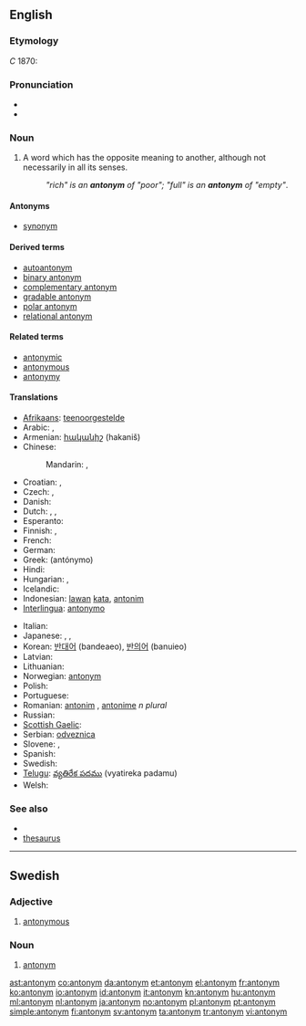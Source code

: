{{also|Antonym}}
==English==

===Etymology===
''C'' 1870: {{confix|ant|onym}}

===Pronunciation===
* {{IPA|/ˈæntəˌnɪm/}}
* {{audio|en-us-antonym.ogg|Audio (US)}}

===Noun===
{{en-noun}}

# {{semantics}} A word which has the opposite meaning to another, although not necessarily in all its senses.
#: ''"rich" is an '''antonym''' of "poor"; "full" is an '''antonym''' of "empty"''.

====Antonyms====
* [[synonym]]

====Derived terms====
* [[autoantonym]]
* [[binary antonym]]
* [[complementary antonym]]
* [[gradable antonym]]
* [[polar antonym]]
* [[relational antonym]]

====Related terms====
* [[antonymic]]
* [[antonymous]]
* [[antonymy]]

====Translations====
{{trans-top|word which has the opposite meaning}}
* [[Afrikaans]]: [[teenoorgestelde]]
* Arabic: {{t-|ar|عكس|m|tr=`aks}},  {{t-|ar|نقيض|m|tr=naqiiD}}
* Armenian: [[հականիշ]] (hakaniš)
* Chinese:
*: Mandarin: {{t-|cmn|反義詞|sc=Hani}},  {{t-|cmn|反义词|tr=fǎnyìcí|sc=Hani}}
* Croatian: {{t-|hr|antonim|m}}, {{t-|hr|nasuprotnica|f}}
* Czech: {{t-|cs|antonymum|n}},  {{t|cs|opozitum|n}}
* Danish: {{t+|da|antonym|n}}
* Dutch: {{t+|nl|tegendeel|n}}, {{t+|nl|tegengestelde|n}}, {{t+|nl|antoniem|n}}
* Esperanto: {{t-|eo|antonimo|xs=Esperanto}}
* Finnish: {{t+|fi|antonyymi}}, {{t-|fi|vastakohta}}
* French: {{t+|fr|antonyme|m}}
* German: {{t+|de|Antonym|n}}
* Greek: {{t+|el|αντώνυμο|n}} (antónymo)
* Hindi: {{t|hi|विपर्याय|m|tr=viparyāy|xs=Hindi}}
* Hungarian: {{t|hu|ellentét}}, {{t+|hu|antonima}}
* Icelandic: {{t+|is|andheiti}}
* Indonesian: [[lawan]] [[kata]], [[antonim]]
* [[Interlingua]]: [[antonymo]]
{{trans-mid}}
* Italian: {{t+|it|antonimo|m}}
* Japanese: {{t-|ja|対義語|tr=たいぎご, taigigo}},  {{t|ja|反意語|tr=はんいご, han'igo}},  {{t-|ja|反対語|tr=はんたいご, hantaigo}}
* Korean: [[반대어]] (bandeaeo), [[반의어]] (banuieo)
* Latvian: {{t|lv|antonīms|m|xs=Latvian}}
* Lithuanian: {{t+|lt|antonimas|m|alt=antonìmas|xs=Lithuanian}}
* Norwegian: [[:no:antonym|antonym]]
* Polish: {{t+|pl|antonim|m}}
* Portuguese: {{t+|pt|antônimo|m}}
* Romanian: [[antonim]] {{n}}, [[antonime]] ''n plural''
* Russian: {{t+|ru|антоним|m|tr=antónim}}
* [[Scottish Gaelic]]: {{t-|gd|frith-fhacal|m|xs=Scottish Gaelic}}
* Serbian: [[odveznica]]
* Slovene: {{t+|sl|protipomenka|f}}, {{t+|sl|antonim|m}}
* Spanish: {{t+|es|antónimo|m}}
* Swedish: {{t+|sv|antonym}}
* [[Telugu]]: [[వ్యతిరేక పదము]] (vyatireka padamu)
* Welsh: {{t+|cy|gwrthwynebair|xs=Welsh}}
{{trans-bottom}}

===See also===
* {{pedia}}
* [[thesaurus]]

----

==Swedish==

===Adjective===
{{infl|sv|adjective}}
{{sv-adj-peri}}

# [[antonymous]]

===Noun===
{{infl|sv|noun|g=c}}
{{sv-noun-reg-er}}

# [[#English|antonym]]

[[ast:antonym]]
[[co:antonym]]
[[da:antonym]]
[[et:antonym]]
[[el:antonym]]
[[fr:antonym]]
[[ko:antonym]]
[[io:antonym]]
[[id:antonym]]
[[it:antonym]]
[[kn:antonym]]
[[hu:antonym]]
[[ml:antonym]]
[[nl:antonym]]
[[ja:antonym]]
[[no:antonym]]
[[pl:antonym]]
[[pt:antonym]]
[[simple:antonym]]
[[fi:antonym]]
[[sv:antonym]]
[[ta:antonym]]
[[tr:antonym]]
[[vi:antonym]]